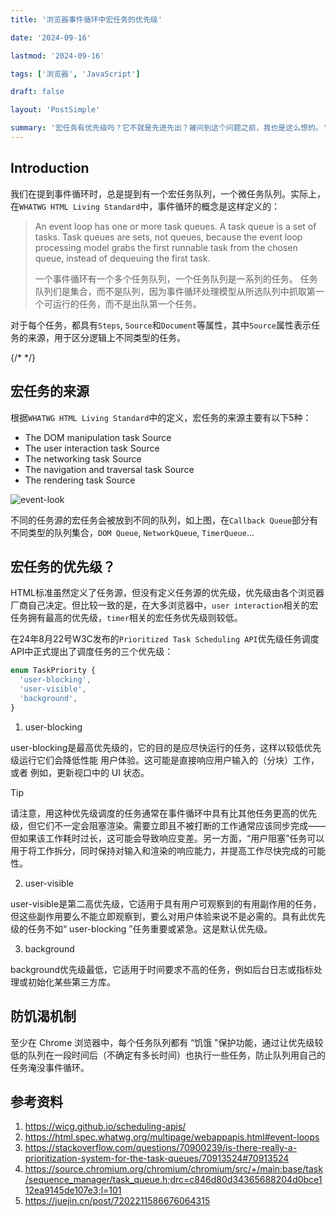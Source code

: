 ```yaml
---
title: '浏览器事件循环中宏任务的优先级'

date: '2024-09-16'

lastmod: '2024-09-16'

tags: ['浏览器', 'JavaScript']

draft: false

layout: 'PostSimple'

summary: '宏任务有优先级吗？它不就是先进先出？被问到这个问题之前，我也是这么想的。'
---
```


## Introduction

我们在提到事件循环时，总是提到有一个宏任务队列，一个微任务队列。实际上，在`WHATWG HTML Living Standard`中，事件循环的概念是这样定义的：

> An event loop has one or more task queues. A task queue is a set of tasks. Task queues are sets, not queues, because the event loop processing model grabs the first runnable task from the chosen queue, instead of dequeuing the first task.
>
> 一个事件循环有一个多个任务队列，一个任务队列是一系列的任务。
> 任务队列们是集合，而不是队列，因为事件循环处理模型从所选队列中抓取第一个可运行的任务，而不是出队第一个任务。

对于每个任务，都具有`Steps`, `Source`和`Document`等属性，其中`Source`属性表示任务的来源，用于区分逻辑上不同类型的任务。

{/* <TOCInline toc={props.toc} exclude="Introduction" /> */}

## 宏任务的来源

根据`WHATWG HTML Living Standard`中的定义，宏任务的来源主要有以下5种：

- The DOM manipulation task Source
- The user interaction task Source
- The networking task Source
- The navigation and traversal task Source
- The rendering task Source

<Image
  alt="event-look"
  src="/static/images/blog-09-2024/eventLoop_task.png"
  width={400}
  height={500}
/>

不同的任务源的宏任务会被放到不同的队列，如上图，在`Callback Queue`部分有不同类型的队列集合，`DOM Queue`, `NetworkQueue`, `TimerQueue`...

## **宏任务的优先级？**

HTML标准虽然定义了任务源，但没有定义任务源的优先级，优先级由各个浏览器厂商自己决定。但比较一致的是，在大多浏览器中，`user interaction`相关的宏任务拥有最高的优先级，`timer`相关的宏任务优先级则较低。

在24年8月22号W3C发布的`Prioritized Task Scheduling API`优先级任务调度API中正式提出了调度任务的三个优先级：

```typescript
enum TaskPriority {
  'user-blocking',
  'user-visible',
  'background',
}
```

1. user-blocking

user-blocking是最高优先级的，它的目的是应尽快运行的任务，这样以较低优先级运行它们会降低性能 用户体验。这可能是直接响应用户输入的（分块）工作，或者 例如，更新视口中的 UI 状态。

> [!Tip]
> 请注意，用这种优先级调度的任务通常在事件循环中具有比其他任务更高的优先级，但它们不一定会阻塞渲染。需要立即且不被打断的工作通常应该同步完成——但如果该工作耗时过长，这可能会导致响应变差。另一方面，“用户阻塞”任务可以用于将工作拆分，同时保持对输入和渲染的响应能力，并提高工作尽快完成的可能性。

2. user-visible

user-visible是第二高优先级，它适用于具有用户可观察到的有用副作用的任务，但这些副作用要么不能立即观察到，要么对用户体验来说不是必需的。具有此优先级的任务不如“ user-blocking ”任务重要或紧急。这是默认优先级。

3. background

background优先级最低，它适用于时间要求不高的任务，例如后台日志或指标处理或初始化某些第三方库。

## 防饥渴机制

至少在 Chrome 浏览器中，每个任务队列都有 “饥饿 ”保护功能，通过让优先级较低的队列在一段时间后（不确定有多长时间）也执行一些任务，防止队列用自己的任务淹没事件循环。

## 参考资料

1. https://wicg.github.io/scheduling-apis/
2. https://html.spec.whatwg.org/multipage/webappapis.html#event-loops
3. https://stackoverflow.com/questions/70900239/is-there-really-a-prioritization-system-for-the-task-queues/70913524#70913524
4. https://source.chromium.org/chromium/chromium/src/+/main:base/task/sequence_manager/task_queue.h;drc=c846d80d34365688204d0bce112ea9145de107e3;l=101
5. https://juejin.cn/post/7202211586676064315
